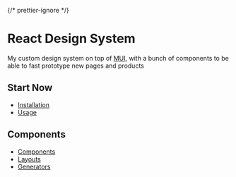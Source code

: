 
{/* prettier-ignore */}
<Meta title="Introduction" />

# React Design System

My custom design system on top of [MUI](https://mui.com/material-ui/), with a bunch of components to be able to fast prototype new pages and products

## Start Now

- [Installation](?path=/docs/installation--docs)
- [Usage](?path=/docs/usage--docs)

## Components

- [Components](?path=/docs/components--docs)
- [Layouts](?path=/docs/layouts-layouts--docs)
- [Generators](?path=/docs/generators-generators--docs)
